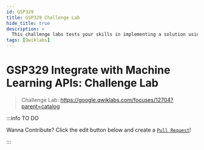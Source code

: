 ```yaml
---
id: GSP329
title: GSP329 Challenge Lab
hide_title: true
description: >
  This challenge labs tests your skills in implementing a solution using the Google Machine Learning APIs
tags: [Qwiklabs]
---
```


<head>
  <meta name="keywords" content={require("../seo/keywords").add(`GSP329`)} />
</head>

<!-- Do Not Update Above -->

# GSP329 Integrate with Machine Learning APIs: Challenge Lab

> Challenge Lab: https://google.qwiklabs.com/focuses/12704?parent=catalog


:::info TO DO

Wanna Contribute? Click the edit button below and create a [`Pull Request`](https://github.com/jhasuraj01/qwiklabs/tree/main/docs/GSP329.mdx)!

:::